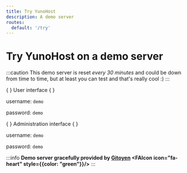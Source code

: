 ```yaml
---
title: Try YunoHost
description: A demo server
routes:
  default: '/try'
---
```



# Try YunoHost on a demo server

:::caution
This demo server is reset *every 30 minutes* and could be down from time to time, but at least you can test and that's really cool :)
:::

<div style={{display: "flex"}} >
<YunoHostDocsCard>
  <YunoHostDocsCardHeading url="https://demo.yunohost.org/?target=_blank&classes=btn,btn-lg,btn-success" color="#30ae40"> {
  } <FAIcon icon='fa-user'/> User interface {
  } </YunoHostDocsCardHeading>

  username: `demo`

  password: `demo`
</YunoHostDocsCard>

<YunoHostDocsCard>
  <YunoHostDocsCardHeading url="https://demo.yunohost.org/yunohost/admin/?target=_blank&classes=btn,btn-lg,btn-primary" color="#1267da"> {
  } <FAIcon icon='fa-cog'/> Administration interface {
  } </YunoHostDocsCardHeading>

  username: `demo`

  password: `demo`

</YunoHostDocsCard>
</div>

:::info
**Demo server gracefully provided by [Gitoyen](https://www.gitoyen.net?target=_blank) <FAIcon icon="fa-heart" style={{color: "green"}}/>**
:::
